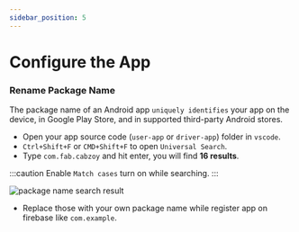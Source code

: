 ```yaml
---
sidebar_position: 5
---
```


# Configure the App

### Rename Package Name

The package name of an Android app `uniquely identifies` your app on the device, in Google Play Store, and in supported third-party Android stores.

- Open your app source code (`user-app` or `driver-app`) folder in `vscode`.
- `Ctrl+Shift+F` or `CMD+Shift+F` to open `Universal Search`.
- Type `com.fab.cabzoy` and hit enter, you will find **16 results**.

:::caution
Enable `Match cases` turn on while searching.
:::

  ![package name search result](./PackageNameSearchResult.png)

- Replace those with your own package name while register app on firebase like `com.example`.
